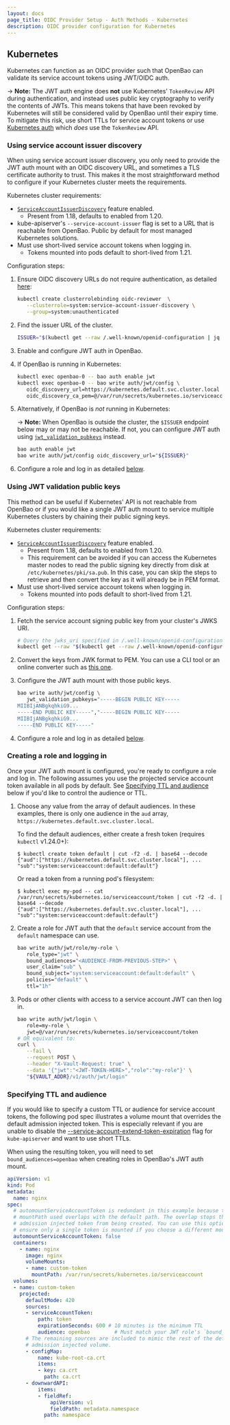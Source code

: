 ```yaml
---
layout: docs
page_title: OIDC Provider Setup - Auth Methods - Kubernetes
description: OIDC provider configuration for Kubernetes
---
```


## Kubernetes

Kubernetes can function as an OIDC provider such that OpenBao can validate its
service account tokens using JWT/OIDC auth.

-> **Note:** The JWT auth engine does **not** use Kubernetes' `TokenReview` API
during authentication, and instead uses public key cryptography to verify the
contents of JWTs. This means tokens that have been revoked by Kubernetes will
still be considered valid by OpenBao until their expiry time. To mitigate this
risk, use short TTLs for service account tokens or use
[Kubernetes auth](/vault/docs/auth/kubernetes) which _does_ use the `TokenReview` API.

### Using service account issuer discovery

When using service account issuer discovery, you only need to provide the JWT
auth mount with an OIDC discovery URL, and sometimes a TLS certificate authority
to trust. This makes it the most straightforward method to configure if your
Kubernetes cluster meets the requirements.

Kubernetes cluster requirements:

* [`ServiceAccountIssuerDiscovery`][k8s-sa-issuer-discovery] feature enabled.
  * Present from 1.18, defaults to enabled from 1.20.
* kube-apiserver's `--service-account-issuer` flag is set to a URL that is
  reachable from OpenBao. Public by default for most managed Kubernetes solutions.
* Must use short-lived service account tokens when logging in.
  * Tokens mounted into pods default to short-lived from 1.21.

Configuration steps:

1. Ensure OIDC discovery URLs do not require authentication, as detailed
   [here][k8s-sa-issuer-discovery]:

   ```bash
   kubectl create clusterrolebinding oidc-reviewer  \
      --clusterrole=system:service-account-issuer-discovery \
      --group=system:unauthenticated
   ```

1. Find the issuer URL of the cluster.

   ```bash
   ISSUER="$(kubectl get --raw /.well-known/openid-configuration | jq -r '.issuer')"
   ```

1. Enable and configure JWT auth in OpenBao.

  1. If OpenBao is running in Kubernetes:

     ```bash
     kubectl exec openbao-0 -- bao auth enable jwt
     kubectl exec openbao-0 -- bao write auth/jwt/config \
        oidc_discovery_url=https://kubernetes.default.svc.cluster.local \
        oidc_discovery_ca_pem=@/var/run/secrets/kubernetes.io/serviceaccount/ca.crt
     ```

  1. Alternatively, if OpenBao is _not_ running in Kubernetes:

     -> **Note:** When OpenBao is outside the cluster, the `$ISSUER` endpoint below may
     or may not be reachable. If not, you can configure JWT auth using
     [`jwt_validation_pubkeys`](#using-jwt-validation-public-keys) instead.

     ```bash
     bao auth enable jwt
     bao write auth/jwt/config oidc_discovery_url="${ISSUER}"
     ```

1. Configure a role and log in as detailed [below](#creating-a-role-and-logging-in).

[k8s-sa-issuer-discovery]: https://kubernetes.io/docs/tasks/configure-pod-container/configure-service-account/#service-account-issuer-discovery

### Using JWT validation public keys

This method can be useful if Kubernetes' API is not reachable from OpenBao or if
you would like a single JWT auth mount to service multiple Kubernetes clusters
by chaining their public signing keys.

Kubernetes cluster requirements:

* [`ServiceAccountIssuerDiscovery`][k8s-sa-issuer-discovery] feature enabled.
  * Present from 1.18, defaults to enabled from 1.20.
  * This requirement can be avoided if you can access the Kubernetes master
    nodes to read the public signing key directly from disk at
    `/etc/kubernetes/pki/sa.pub`. In this case, you can skip the steps to
    retrieve and then convert the key as it will already be in PEM format.
* Must use short-lived service account tokens when logging in.
  * Tokens mounted into pods default to short-lived from 1.21.

Configuration steps:

1. Fetch the service account signing public key from your cluster's JWKS URI.

   ```bash
   # Query the jwks_uri specified in /.well-known/openid-configuration
   kubectl get --raw "$(kubectl get --raw /.well-known/openid-configuration | jq -r '.jwks_uri' | sed -r 's/.*\.[^/]+(.*)/\1/')"
   ```

1. Convert the keys from JWK format to PEM. You can use a CLI tool or an online
   converter such as [this one][jwk-to-pem].

1. Configure the JWT auth mount with those public keys.

   ```bash
   bao write auth/jwt/config \
      jwt_validation_pubkeys="-----BEGIN PUBLIC KEY-----
   MIIBIjANBgkqhkiG9...
   -----END PUBLIC KEY-----","-----BEGIN PUBLIC KEY-----
   MIIBIjANBgkqhkiG9...
   -----END PUBLIC KEY-----"
   ```

1. Configure a role and log in as detailed [below](#creating-a-role-and-logging-in).

[jwk-to-pem]: https://8gwifi.org/jwkconvertfunctions.jsp

### Creating a role and logging in

Once your JWT auth mount is configured, you're ready to configure a role and
log in. The following assumes you use the projected service account token
available in all pods by default. See [Specifying TTL and audience](#specifying-ttl-and-audience)
below if you'd like to control the audience or TTL.

1. Choose any value from the array of default audiences. In these examples,
   there is only one audience in the `aud` array,
   `https://kubernetes.default.svc.cluster.local`.

   To find the default audiences, either create a fresh token (requires
   `kubectl` v1.24.0+):

   ```shell-session
   $ kubectl create token default | cut -f2 -d. | base64 --decode
   {"aud":["https://kubernetes.default.svc.cluster.local"], ... "sub":"system:serviceaccount:default:default"}
   ```

   Or read a token from a running pod's filesystem:

   ```shell-session
   $ kubectl exec my-pod -- cat /var/run/secrets/kubernetes.io/serviceaccount/token | cut -f2 -d. | base64 --decode
   {"aud":["https://kubernetes.default.svc.cluster.local"], ... "sub":"system:serviceaccount:default:default"}
   ```

1. Create a role for JWT auth that the `default` service account from the
   `default` namespace can use.

   ```bash
   bao write auth/jwt/role/my-role \
      role_type="jwt" \
      bound_audiences="<AUDIENCE-FROM-PREVIOUS-STEP>" \
      user_claim="sub" \
      bound_subject="system:serviceaccount:default:default" \
      policies="default" \
      ttl="1h"
   ```

1. Pods or other clients with access to a service account JWT can then log in.

   ```bash
   bao write auth/jwt/login \
      role=my-role \
      jwt=@/var/run/secrets/kubernetes.io/serviceaccount/token
   # OR equivalent to:
   curl \
      --fail \
      --request POST \
      --header "X-Vault-Request: true" \
      --data '{"jwt":"<JWT-TOKEN-HERE>","role":"my-role"}' \
      "${VAULT_ADDR}/v1/auth/jwt/login"
   ```

### Specifying TTL and audience

If you would like to specify a custom TTL or audience for service account tokens,
the following pod spec illustrates a volume mount that overrides the default
admission injected token. This is especially relevant if you are unable to
disable the [--service-account-extend-token-expiration][k8s-extended-tokens]
flag for `kube-apiserver` and want to use short TTLs.

When using the resulting token, you will need to set `bound_audiences=openbao`
when creating roles in OpenBao's JWT auth mount.

```yaml
apiVersion: v1
kind: Pod
metadata:
  name: nginx
spec:
  # automountServiceAccountToken is redundant in this example because the
  # mountPath used overlaps with the default path. The overlap stops the default
  # admission injected token from being created. You can use this option to
  # ensure only a single token is mounted if you choose a different mount path.
  automountServiceAccountToken: false
  containers:
    - name: nginx
      image: nginx
      volumeMounts:
      - name: custom-token
        mountPath: /var/run/secrets/kubernetes.io/serviceaccount
  volumes:
  - name: custom-token
    projected:
      defaultMode: 420
      sources:
      - serviceAccountToken:
          path: token
          expirationSeconds: 600 # 10 minutes is the minimum TTL
          audience: openbao        # Must match your JWT role's `bound_audiences`
      # The remaining sources are included to mimic the rest of the default
      # admission injected volume.
      - configMap:
          name: kube-root-ca.crt
          items:
          - key: ca.crt
            path: ca.crt
      - downwardAPI:
          items:
          - fieldRef:
              apiVersion: v1
              fieldPath: metadata.namespace
            path: namespace
```

[k8s-extended-tokens]: https://kubernetes.io/docs/reference/command-line-tools-reference/kube-apiserver/#options
